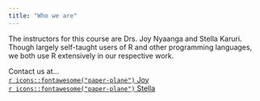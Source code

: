 ```yaml
---
title: "Who we are"
---
```


The instructors for this course are Drs. Joy Nyaanga and Stella Karuri.  
Though largely self-taught users of R and other programming languages, we both use R extensively in our respective work.

Contact us at...   
[`r icons::fontawesome("paper-plane")` Joy](mailto:jnyaanga@luriechildrens.org)   
[`r icons::fontawesome("paper-plane")` Stella](mailto:skaruri@luriechildrens.org)  
